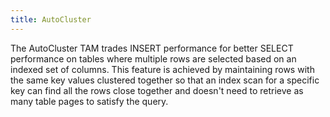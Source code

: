 ```yaml
---
title: AutoCluster
---
```


The AutoCluster TAM trades INSERT performance for better SELECT performance on tables where multiple rows are selected based on an indexed set of columns. This feature is achieved by maintaining rows with the same key values clustered together so that an index scan for a specific key can find all the rows close together and doesn't need to retrieve as many table pages to satisfy the query.